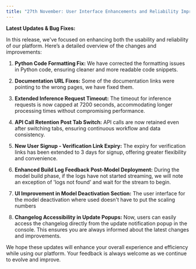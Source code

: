 ```yaml
---
title: "27th November: User Interface Enhancements and Reliability Improvements"
---
```


**Latest Updates & Bug Fixes:**

In this release, we've focused on enhancing both the usability and reliability of our platform. Here’s a detailed overview of the changes and improvements:

1.  **Python Code Formatting Fix:** We have corrected the formatting issues in Python code, ensuring cleaner and more readable code snippets.

2.  **Documentation URL Fixes:** Some of the documentation links were pointing to the wrong pages, we have fixed them.

3.  **Extended Inference Request Timeout:** The timeout for inference requests is now capped at 7200 seconds, accommodating longer processing times without compromising performance.

4.  **API Call Retention Post Tab Switch:** API calls are now retained even after switching tabs, ensuring continuous workflow and data consistency.

5.  **New User Signup - Verification Link Expiry:** The expiry for verification links has been extended to 3 days for signup, offering greater flexibility and convenience.

6.  **Enhanced Build Log Feedback Post-Model Deployment:** During the model build phase, if the logs have not started streaming, we will note an exception of 'logs not found' and wait for the stream to begin.

7.  **UI Improvement in Model Deactivation Section:** The user interface for the model deactivation where used doesn't have to put the scaling numbers

8.  **Changelog Accessibility in Update Popups:** Now, users can easily access the changelog directly from the update notification popup in the console. This ensures you are always informed about the latest changes and improvements.

We hope these updates will enhance your overall experience and efficiency while using our platform. Your feedback is always welcome as we continue to evolve and improve.